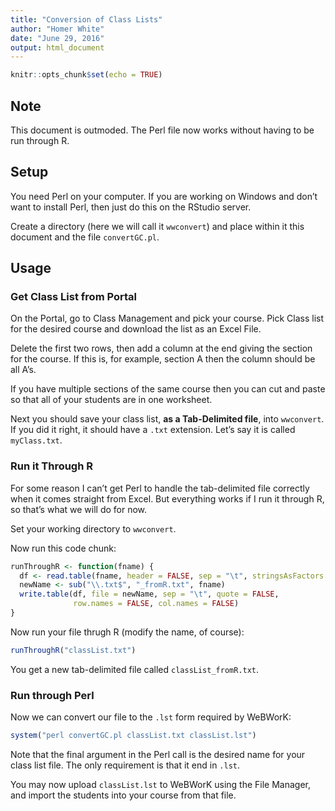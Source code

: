 ```yaml
---
title: "Conversion of Class Lists"
author: "Homer White"
date: "June 29, 2016"
output: html_document
---
```


```r
knitr::opts_chunk$set(echo = TRUE)
```

## Note

This document is outmoded.  The Perl file now works without having to be run through R.

## Setup

You need Perl on your computer.  If you are working on Windows and don't want to install Perl, then just do this on the RStudio server.

Create a directory (here we will call it `wwconvert`) and place within it this document and the file `convertGC.pl`.

## Usage

### Get Class List from Portal

On the Portal, go to Class Management and pick your course.  Pick Class list for the desired course and download the list as an Excel File.

Delete the first two rows, then add a column at the end giving the section for the course.  If this is, for example, section A then the column should be all A's.

If you have multiple sections of the same course then you can cut and paste so that all of your students are in one worksheet.

Next  you should save your class list, **as a Tab-Delimited file**, into `wwconvert`. If you did it right, it should have a `.txt` extension. Let's say it is called `myClass.txt`.

### Run it Through R

For some reason I can't get Perl to handle the tab-delimited file correctly when it comes straight from Excel.  But everything works if I run it through R, so that's what we will do for now.

Set your working directory to `wwconvert`.

Now run this code chunk:

```r
runThroughR <- function(fname) {
  df <- read.table(fname, header = FALSE, sep = "\t", stringsAsFactors = FALSE)
  newName <- sub("\\.txt$", "_fromR.txt", fname)
  write.table(df, file = newName, sep = "\t", quote = FALSE,
              row.names = FALSE, col.names = FALSE)
}
```


Now run your file thrugh R (modify the name, of course):

```r
runThroughR("classList.txt")
```

You get a new tab-delimited file called `classList_fromR.txt`.

### Run through Perl

Now we can convert our file to the `.lst` form required by WeBWorK:

```r
system("perl convertGC.pl classList.txt classList.lst")
```

Note that the final argument in the Perl call is the desired name for your class list file.  The only requirement is that it end in `.lst`.

You may now upload `classList.lst` to WeBWorK using the File Manager, and import the students into your course from that file.

